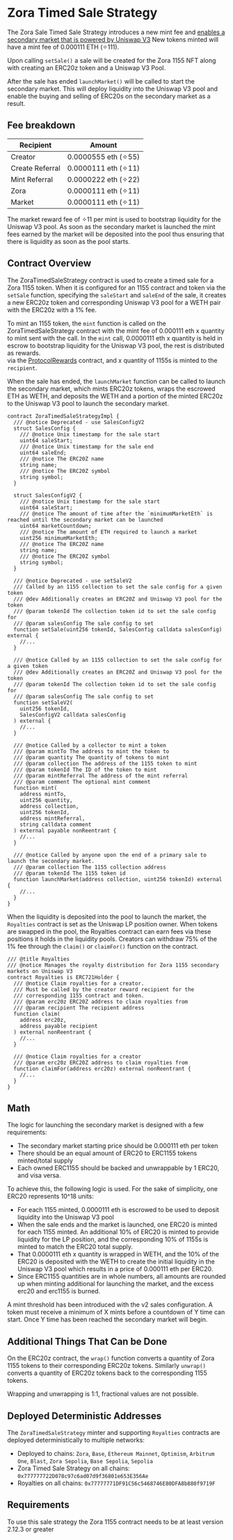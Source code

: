 # Zora Timed Sale Strategy

The Zora Sale Timed Sale Strategy introduces a new mint fee and [enables a secondary market that is powered by Uniswap V3](https://support.zora.co/en/categories/577345-secondary-market)
New tokens minted will have a mint fee of 0.000111 ETH (✧111).

Upon calling `setSale()` a sale will be created for the Zora 1155 NFT along with creating an ERC20z token and a Uniswap V3 Pool.

After the sale has ended `launchMarket()` will be called to start the secondary market.
This will deploy liquidity into the Uniswap V3 pool and enable the buying and selling of ERC20s on the secondary market as a result.

## Fee breakdown

| Recipient       | Amount               |
| --------------- | -------------------- |
| Creator         | 0.0000555 eth (✧55) |
| Create Referral | 0.0000111 eth (✧11) |
| Mint Referral   | 0.0000222 eth (✧22) |
| Zora            | 0.0000111 eth (✧11) |
| Market          | 0.0000111 eth (✧11) |

The market reward fee of ✧11 per mint is used to bootstrap liquidity for the Uniswap V3 pool.
As soon as the secondary market is launched the mint fees earned by the market will be deposited into the pool thus ensuring that there is liquidity as soon as the pool starts.

## Contract Overview

The ZoraTimedSaleStrategy contract is used to create a timed sale for a Zora 1155 token. When it is configured for an 1155 contract and token via the `setSale` function,
specifying the `saleStart` and `saleEnd` of the sale, it creates a new ERC20z token and corresponding Uniswap V3 pool for a WETH pair with the ERC20z with a 1% fee.

To mint an 1155 token, the `mint` function is called on the ZoraTimedSaleStrategy contract with the mint fee of 0.000111 eth x quantity to mint sent with the call. In the `mint` call, 0.0000111 eth x quantity is held in escrow to bootstrap liquidity for the Uniswap V3 pool, the rest is distributed as rewards.  
via the [ProtocolRewards](./rewards) contract, and x quantity of 1155s is minted to the `recipient`.

When the sale has ended, the `launchMarket` function can be called to launch the secondary market, which mints ERC20z tokens, wraps the escrowed ETH as WETH,
and deposits the WETH and a portion of the minted ERC20z to the Uniswap V3 pool to launch the secondary market.

```solidity
contract ZoraTimedSaleStrategyImpl {
  /// @notice Deprecated - use SalesConfigV2
  struct SalesConfig {
    /// @notice Unix timestamp for the sale start
    uint64 saleStart;
    /// @notice Unix timestamp for the sale end
    uint64 saleEnd;
    /// @notice The ERC20Z name
    string name;
    /// @notice The ERC20Z symbol
    string symbol;
  }

  struct SalesConfigV2 {
    /// @notice Unix timestamp for the sale start
    uint64 saleStart;
    /// @notice The amount of time after the `minimumMarketEth` is reached until the secondary market can be launched
    uint64 marketCountdown;
    /// @notice The amount of ETH required to launch a market
    uint256 minimumMarketEth;
    /// @notice The ERC20Z name
    string name;
    /// @notice The ERC20Z symbol
    string symbol;
  }

  /// @notice Deprecated - use setSaleV2
  /// Called by an 1155 collection to set the sale config for a given token
  /// @dev Additionally creates an ERC20Z and Uniswap V3 pool for the token
  /// @param tokenId The collection token id to set the sale config for
  /// @param salesConfig The sale config to set
  function setSale(uint256 tokenId, SalesConfig calldata salesConfig) external {
    //...
  }

  /// @notice Called by an 1155 collection to set the sale config for a given token
  /// @dev Additionally creates an ERC20Z and Uniswap V3 pool for the token
  /// @param tokenId The collection token id to set the sale config for
  /// @param salesConfig The sale config to set
  function setSaleV2(
    uint256 tokenId,
    SalesConfigV2 calldata salesConfig
  ) external {
    //...
  }

  /// @notice Called by a collector to mint a token
  /// @param mintTo The address to mint the token to
  /// @param quantity The quantity of tokens to mint
  /// @param collection The address of the 1155 token to mint
  /// @param tokenId The ID of the token to mint
  /// @param mintReferral The address of the mint referral
  /// @param comment The optional mint comment
  function mint(
    address mintTo,
    uint256 quantity,
    address collection,
    uint256 tokenId,
    address mintReferral,
    string calldata comment
  ) external payable nonReentrant {
    //...
  }

  /// @notice Called by anyone upon the end of a primary sale to launch the secondary market.
  /// @param collection The 1155 collection address
  /// @param tokenId The 1155 token id
  function launchMarket(address collection, uint256 tokenId) external {
    //...
  }
}
```

When the liquidity is deposited into the pool to launch the market, the `Royalties` contract is set as the Uniswap LP position owner. When tokens are swapped in the pool, the Royalties contract can earn fees via these positions
it holds in the liquidity pools. Creators can withdraw 75% of the 1% fee through the `claim()` or `claimFor()` function on the contract.

```solidity
/// @title Royalties
/// @notice Manages the royalty distribution for Zora 1155 secondary markets on Uniswap V3
contract Royalties is ERC721Holder {
  /// @notice Claim royalties for a creator.
  /// Must be called by the creator reward recipient for the
  /// corresponding 1155 contract and token.
  /// @param erc20z ERC20Z address to claim royalties from
  /// @param recipient The recipient address
  function claim(
    address erc20z,
    address payable recipient
  ) external nonReentrant {
    //...
  }

  /// @notice Claim royalties for a creator
  /// @param erc20z ERC20Z address to claim royalties from
  function claimFor(address erc20z) external nonReentrant {
    //...
  }
}
```

## Math

The logic for launching the secondary market is designed with a few requirements:

- The secondary market starting price should be 0.000111 eth per token
- There should be an equal amount of ERC20 to ERC1155 tokens minted/total supply
- Each owned ERC1155 should be backed and unwrappable by 1 ERC20, and visa versa.

To achieve this, the following logic is used. For the sake of simplicity, one ERC20 represents 10^18 units:

- For each 1155 minted, 0.0000111 eth is escrowed to be used to deposit liquidity into the Uniswap V3 pool
- When the sale ends and the market is launched, one ERC20 is minted for each 1155 minted. An additional 10% of ERC20 is minted to provide liquidity for the LP position, and the corresponding 10% of 1155s is minted to match the ERC20 total supply.
- That 0.0000111 eth x quantity is wrapped in WETH, and the 10% of the ERC20 is deposited with the WETH to create the initial liquidity in the Uniswap V3 pool which results in a price of 0.000111 eth per ERC20.
- Since ERC1155 quantities are in whole numbers, all amounts are rounded up when minting additional for launching the market, and the excess erc20 and erc1155 is burned.

A mint threshold has been introduced with the v2 sales configuration. A token must receive a minimum of X mints before a countdown of Y time can start.
Once Y time has been reached the secondary market will begin.

## Additional Things That Can be Done

On the ERC20z contract, the `wrap()` function converts a quantity of Zora 1155 tokens to their corresponding ERC20z tokens.
Similarly `unwrap()` converts a quantity of ERC20z tokens back to the corresponding 1155 tokens.

Wrapping and unwrapping is 1:1, fractional values are not possible.

## Deployed Deterministic Addresses

The `ZoraTimedSaleStrategy` minter and supporting `Royalties` contracts are deployed deterministically to multiple networks:

- Deployed to chains: `Zora`, `Base`, `Ethereum Mainnet`, `Optimism`, `Arbitrum One`, `Blast`, `Zora Sepolia`, `Base Sepolia`, `Sepolia`
- Zora Timed Sale Strategy on all chains: `0x777777722D078c97c6ad07d9f36801e653E356Ae`
- Royalties on all chains: `0x77777771DF91C56c5468746E80DFA8b880f9719F`

## Requirements

To use this sale strategy the Zora 1155 contract needs to be at least version 2.12.3 or greater
